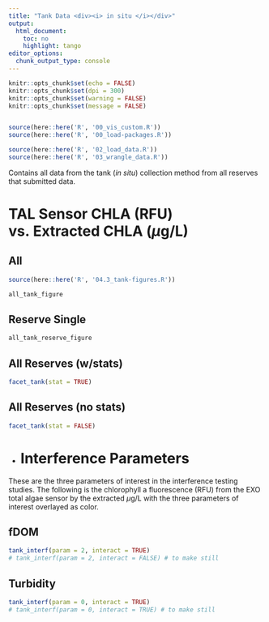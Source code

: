 ---
title: "Tank Data <div><i> in situ </i></div>"
output:
  html_document:
    toc: no
    highlight: tango
editor_options:
  chunk_output_type: console
---

```{r setup, include = FALSE}
knitr::opts_chunk$set(echo = FALSE)
knitr::opts_chunk$set(dpi = 300)
knitr::opts_chunk$set(warning = FALSE)
knitr::opts_chunk$set(message = FALSE)


source(here::here('R', '00_vis_custom.R'))
source(here::here('R', '00_load-packages.R'))
```

```{r load-data, include = FALSE, results = FALSE}

source(here::here('R', '02_load_data.R'))
source(here::here('R', '03_wrangle_data.R'))

```

Contains all data from the tank (*in situ*) collection method from all reserves that submitted data.

# TAL Sensor CHLA (RFU) vs. Extracted CHLA ($\mu$g/L) {.tabset .tabset-pills}

## All 

```{r}
source(here::here('R', '04.3_tank-figures.R'))

all_tank_figure
```

## Reserve Single

```{r}
all_tank_reserve_figure
```

## All Reserves (w/stats)

```{r}
facet_tank(stat = TRUE)
```

## All Reserves (no stats)

```{r}
facet_tank(stat = FALSE)
```

{-}

# Interference Parameters {.tabset .tabset-pills}

These are the three parameters of interest in the interference testing studies. The following is the chlorophyll a fluorescence (RFU) from the EXO total algae sensor by the extracted $\mu$g/L with the three parameters of interest overlayed as color.


## fDOM 

```{r isco-fdom-interf}
tank_interf(param = 2, interact = TRUE)
# tank_interf(param = 2, interact = FALSE) # to make still
```

## Turbidity 

```{r isco-turb-interf}
tank_interf(param = 0, interact = TRUE)
# tank_interf(param = 0, interact = TRUE) # to make still
```
